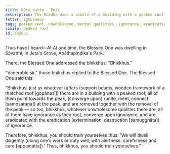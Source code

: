 ```yaml
---
title: Kūṭa sutta - Peak
description: The Buddha uses a simile of a building with a peaked roof to illustrate how all unwholesome qualities have ignorance as their root, converge upon ignorance, and are eradicated with the eradication of ignorance.
fetter: ignorance
tags: peaked roof, unwholesome, mental qualities, ignorance, eradication, diligence, sn, sn12-21, sn20
simile: peaked roof
id: sn20.1
---
```


Thus have I heard—At At one time, the Blessed One was dwelling in Sāvatthi, in Jeta's Grove, Anāthapiṇḍika's Park.

There, the Blessed One addressed the bhikkhus: "Bhikkhus."

"Venerable sir," those bhikkhus replied to the Blessed One. The Blessed One said this:

"Bhikkhus, just as whatever rafters (support beams, wooden framework of a thatched roof [gopānasī]) there are in a building with a peaked roof, all of them point towards the peak, \{converge upon} (unite, meet, connect [samosaraṇa]) at the peak, and are removed together with the removal of the peak — so too, bhikkhus, whatever unwholesome qualities there are, all of them have ignorance as their root, converge upon ignorance, and are eradicated with the eradication (extermination, destruction [samugghāta]) of ignorance.

Therefore, bhikkhus, you should train yourselves thus: 'We will dwell diligently (doing one's work or duty well, with alertness, carefulness and care [appamatta]).' Thus, bhikkhus, you should train yourselves."